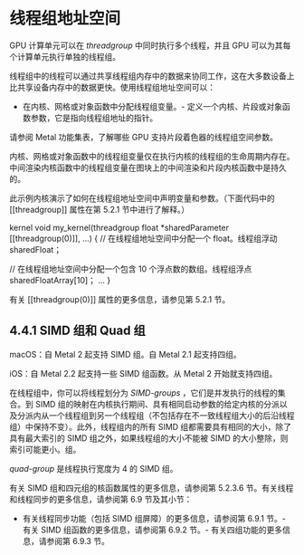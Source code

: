 # 线程组地址空间

<OrigninalPDF title="4.4 threadgroup Address Space" />

GPU 计算单元可以在 _threadgroup_ 中同时执行多个线程，并且 GPU 可以为其每个计算单元执行单独的线程组。

线程组中的线程可以通过共享线程组内存中的数据来协同工作，这在大多数设备上比共享设备内存中的数据更快。使用线程组地址空间可以：

- 在内核、网格或对象函数中分配线程组变量。- 定义一个内核、片段或对象函数参数，它是指向线程组地址的指针。

请参阅 Metal 功能集表，了解哪些 GPU 支持片段着色器的线程组空间参数。

内核、网格或对象函数中的线程组变量仅在执行内核的线程组的生命周期内存在。中间渲染内核函数中的线程组变量在图块上的中间渲染和片段内核函数中是持久的。

此示例内核演示了如何在线程组地址空间中声明变量和参数。（下面代码中的 [[threadgroup]] 属性在第 5.2.1 节中进行了解释。）

kernel void my_kernel(threadgroup float \*sharedParameter [[threadgroup(0)]], ...) { // 在线程组地址空间中分配一个 float。线程组浮动 sharedFloat；

// 在线程组地址空间中分配一个包含 10 个浮点数的数组。线程组浮点 sharedFloatArray[10]； ... }

有关 [[threadgroup(0)]] 属性的更多信息，请参见第 5.2.1 节。

## 4.4.1 SIMD 组和 Quad 组

macOS：自 Metal 2 起支持 SIMD 组。自 Metal 2.1 起支持四组。

iOS：自 Metal 2.2 起支持一些 SIMD 组函数。从 Metal 2 开始就支持四组。

在线程组中，你可以将线程划分为 _SIMD-groups_ ，它们是并发执行的线程的集合。到 SIMD 组的映射在内核执行期间、具有相同启动参数的给定内核的分派以及分派内从一个线程组到另一个线程组（不包括存在不一致线程组大小的后沿线程组）中保持不变）。此外，线程组内的所有 SIMD 组都需要具有相同的大小，除了具有最大索引的 SIMD 组之外，如果线程组的大小不能被 SIMD 的大小整除，则索引可能更小。组。

_quad-group_ 是线程执行宽度为 4 的 SIMD 组。

有关 SIMD 组和四元组的核函数属性的更多信息，请参阅第 5.2.3.6 节。有关线程和线程同步的更多信息，请参阅第 6.9 节及其小节：

- 有关线程同步功能（包括 SIMD 组屏障）的更多信息，请参阅第 6.9.1 节。- 有关 SIMD 组函数的更多信息，请参阅第 6.9.2 节。- 有关四组功能的更多信息，请参阅第 6.9.3 节。
